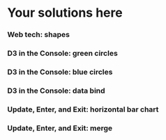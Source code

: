 # Your solutions here <i class="fa fa-check-square-o"></i>


### Web tech: shapes {-}
<a href="https://github.com/jtr13/d3book/edit/master/solutions.Rmd" target="_blank"><i class="fa fa-edit"></i></a>

<!-- add your solution here -->

### D3 in the Console: green circles {-}
<a href="https://github.com/jtr13/d3book/edit/master/solutions.Rmd" target="_blank"><i class="fa fa-edit"></i></a>

<!-- add your solution here -->

### D3 in the Console: blue circles {-}
<a href="https://github.com/jtr13/d3book/edit/master/solutions.Rmd" target="_blank"><i class="fa fa-edit"></i></a>

<!-- add your solution here -->

### D3 in the Console: data bind {-}
<a href="https://github.com/jtr13/d3book/edit/master/solutions.Rmd" target="_blank"><i class="fa fa-edit"></i></a>

<!-- add your solution here -->

### Update, Enter, and Exit: horizontal bar chart {-}
<a href="https://github.com/jtr13/d3book/edit/master/solutions.Rmd" target="_blank"><i class="fa fa-edit"></i></a>

<!-- add your solution here -->

### Update, Enter, and Exit: merge {-}
<a href="https://github.com/jtr13/d3book/edit/master/solutions.Rmd" target="_blank"><i class="fa fa-edit"></i></a>

<!-- add your solution here -->
